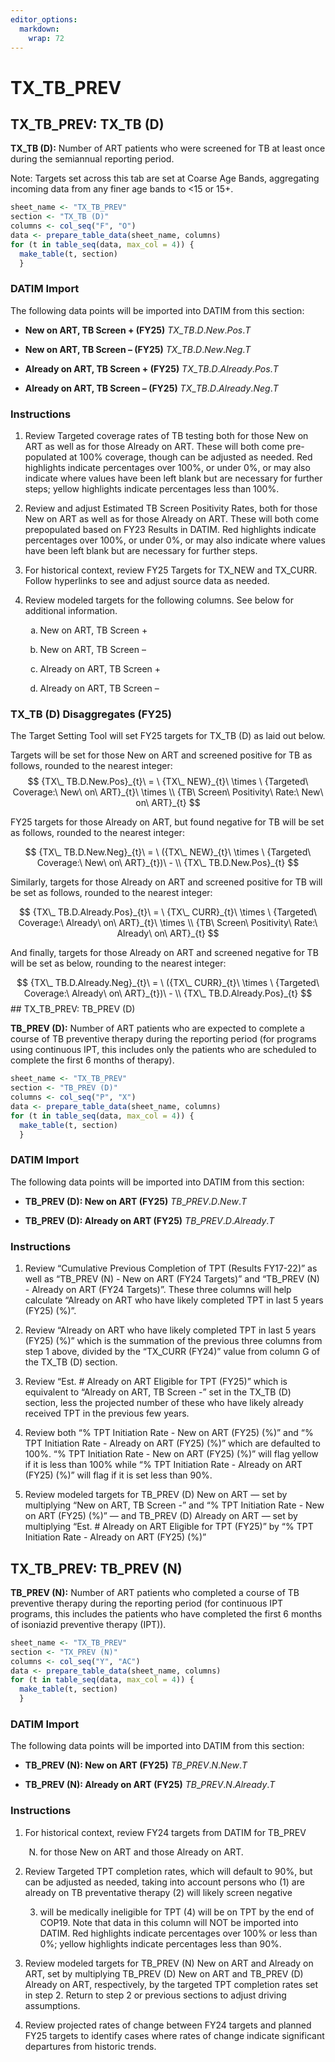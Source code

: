 ```yaml
---
editor_options: 
  markdown: 
    wrap: 72
---
```


\blandscape

# TX_TB_PREV

## TX_TB_PREV: TX_TB (D)

**TX_TB (D):** Number of ART patients who were screened for TB at least
once during the semiannual reporting period.

Note: Targets set across this tab are set at Coarse Age Bands,
aggregating incoming data from any finer age bands to \<15 or 15+.

```r
sheet_name <- "TX_TB_PREV"
section <- "TX_TB (D)"
columns <- col_seq("F", "O")
data <- prepare_table_data(sheet_name, columns)
for (t in table_seq(data, max_col = 4)) {
  make_table(t, section)
  }
```

### DATIM Import

The following data points will be imported into DATIM from this section:

-   **New on ART, TB Screen + (FY25)** $TX\_TB.D.New.Pos.T$

-   **New on ART, TB Screen -- (FY25)** $TX\_TB.D.New.Neg.T$

-   **Already on ART, TB Screen + (FY25)** $TX\_TB.D.Already.Pos.T$

-   **Already on ART, TB Screen -- (FY25)** $TX\_TB.D.Already.Neg.T$

### Instructions

1.  Review Targeted coverage rates of TB testing both for those New on
    ART as well as for those Already on ART. These will both come
    pre-populated at 100% coverage, though can be adjusted as needed.
    Red highlights indicate percentages over 100%, or under 0%, or may
    also indicate where values have been left blank but are necessary
    for further steps; yellow highlights indicate percentages less than
    100%.

2.  Review and adjust Estimated TB Screen Positivity Rates, both for
    those New on ART as well as for those Already on ART. These will
    both come prepopulated based on FY23 Results in DATIM. Red
    highlights indicate percentages over 100%, or under 0%, or may also
    indicate where values have been left blank but are necessary for
    further steps.

3.  For historical context, review FY25 Targets for TX_NEW and TX_CURR.
    Follow hyperlinks to see and adjust source data as needed.

4.  Review modeled targets for the following columns. See below for
    additional information.

    a.  New on ART, TB Screen +

    b.  New on ART, TB Screen --

    c.  Already on ART, TB Screen +

    d.  Already on ART, TB Screen --

### TX_TB (D) Disaggregates (FY25)

The Target Setting Tool will set FY25 targets for TX_TB (D) as laid out below.

Targets will be set for those New on ART and screened positive for TB as
follows, rounded to the nearest integer: $$
{TX\_ TB.D.New.Pos}_{t}\  = \ {TX\_ NEW}_{t}\  \times \ {Targeted\ Coverage:\ New\ on\ ART}_{t}\  \times \\
{TB\ Screen\ Positivity\ Rate:\ New\ on\ ART}_{t}
$$

FY25 targets for those Already on ART, but found negative for TB will be
set as follows, rounded to the nearest integer:

$$
{TX\_ TB.D.New.Neg}_{t}\  = \ ({TX\_ NEW}_{t}\  \times \ {Targeted\ Coverage:\ New\ on\ ART}_{t})\  - \\
{TX\_ TB.D.New.Pos}_{t}
$$

Similarly, targets for those Already on ART and screened positive for TB
will be set as follows, rounded to the nearest integer:

$$
{TX\_ TB.D.Already.Pos}_{t}\  = \ {TX\_ CURR}_{t}\  \times \ {Targeted\ Coverage:\ Already\ on\ ART}_{t}\  \times \\
{TB\ Screen\ Positivity\ Rate:\ Already\ on\ ART}_{t}
$$

And finally, targets for those Already on ART and screened negative for
TB will be set as below, rounding to the nearest integer:

$$
{TX\_ TB.D.Already.Neg}_{t}\  = \ ({TX\_ CURR}_{t}\  \times \ {Targeted\ Coverage:\ Already\ on\ ART}_{t})\ - \\
{TX\_ TB.D.Already.Pos}_{t}
$$ \## TX_TB_PREV: TB_PREV (D)

**TB_PREV (D):** Number of ART patients who are expected to complete a
course of TB preventive therapy during the reporting period (for
programs using continuous IPT, this includes only the patients who are
scheduled to complete the first 6 months of therapy).

```r
sheet_name <- "TX_TB_PREV"
section <- "TB_PREV (D)"
columns <- col_seq("P", "X")
data <- prepare_table_data(sheet_name, columns)
for (t in table_seq(data, max_col = 4)) {
  make_table(t, section)
  }
```

### DATIM Import

The following data points will be imported into DATIM from this section:

-   **TB_PREV (D): New on ART (FY25)** $TB\_PREV.D.New.T$

-   **TB_PREV (D): Already on ART (FY25)** $TB\_PREV.D.Already.T$

### Instructions

1.  Review "Cumulative Previous Completion of TPT (Results FY17-22)" as
    well as "TB_PREV (N) - New on ART (FY24 Targets)" and "TB_PREV (N) -
    Already on ART (FY24 Targets)". These three columns will help
    calculate "Already on ART who have likely completed TPT in last 5
    years (FY25) (%)".

2.  Review "Already on ART who have likely completed TPT in last 5 years
    (FY25) (%)" which is the summation of the previous three columns
    from step 1 above, divided by the "TX_CURR (FY24)" value from column
    G of the TX_TB (D) section.

3.  Review "Est. \# Already on ART Eligible for TPT (FY25)" which is
    equivalent to "Already on ART, TB Screen -" set in the TX_TB (D)
    section, less the projected number of these who have likely already
    received TPT in the previous few years.

4.  Review both "% TPT Initiation Rate - New on ART (FY25) (%)" and "%
    TPT Initiation Rate - Already on ART (FY25) (%)" which are defaulted
    to 100%. "% TPT Initiation Rate - New on ART (FY25) (%)" will flag
    yellow if it is less than 100% while "% TPT Initiation Rate -
    Already on ART (FY25) (%)" will flag if it is set less than 90%.

5.  Review modeled targets for TB_PREV (D) New on ART --- set by
    multiplying "New on ART, TB Screen -" and "% TPT Initiation Rate -
    New on ART (FY25) (%)" --- and TB_PREV (D) Already on ART --- set by
    multiplying "Est. \# Already on ART Eligible for TPT (FY25)" by "%
    TPT Initiation Rate - Already on ART (FY25) (%)"

## TX_TB_PREV: TB_PREV (N)

**TB_PREV (N):** Number of ART patients who completed a course of TB
preventive therapy during the reporting period (for continuous IPT
programs, this includes the patients who have completed the first 6
months of isoniazid preventive therapy (IPT)).

```r
sheet_name <- "TX_TB_PREV"
section <- "TX_PREV (N)"
columns <- col_seq("Y", "AC")
data <- prepare_table_data(sheet_name, columns)
for (t in table_seq(data, max_col = 4)) {
  make_table(t, section)
  }
```

### DATIM Import

The following data points will be imported into DATIM from this section:

-   **TB_PREV (N): New on ART (FY25)** $TB\_PREV.N.New.T$

-   **TB_PREV (N): Already on ART (FY25)** $TB\_PREV.N.Already.T$

### Instructions

1.  For historical context, review FY24 targets from DATIM for TB_PREV
    (N) for those New on ART and those Already on ART.

2.  Review Targeted TPT completion rates, which will default to 90%, but
    can be adjusted as needed, taking into account persons who (1) are
    already on TB preventative therapy (2) will likely screen negative
    (3) will be medically ineligible for TPT (4) will be on TPT by the
    end of COP19. Note that data in this column will NOT be imported
    into DATIM. Red highlights indicate percentages over 100% or less
    than 0%; yellow highlights indicate percentages less than 90%.

3.  Review modeled targets for TB_PREV (N) New on ART and Already on
    ART, set by multiplying TB_PREV (D) New on ART and TB_PREV (D)
    Already on ART, respectively, by the targeted TPT completion rates
    set in step 2. Return to step 2 or previous sections to adjust
    driving assumptions.

4.  Review projected rates of change between FY24 targets and planned
    FY25 targets to identify cases where rates of change indicate
    significant departures from historic trends.

\elandscape

\newpage
